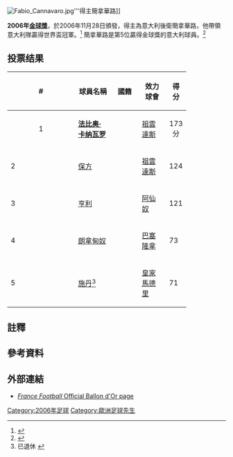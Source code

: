 {{noteTA
|G1=laliga
|1=zh-cn:法比奥·卡纳瓦罗;zh-hk:簡拿華路
}}

[[File:Fabio_Cannavaro.jpg|thumb]]'''得主簡拿華路]] 

'''2006年[[金球獎|金球獎]]'''，於2006年11月28日頒發，得主為意大利後衛簡拿華路，他帶領意大利隊贏得世界盃冠軍。<ref>{{Cite web
 |url          = http://www.rsssf.com/miscellaneous/europa-poy06.html
 |title        = European Footballer of the Year ("Ballon d'Or") 2006
 |first        = José Luis
 |last         = Pierrend
 |publisher    = [[Rec.Sport.Soccer_Statistics_Foundation|RSSSF]]
 |date         = 18 December 2008
 |accessdate   = 24 December 2008
 |archive-date = 2019-12-09
 |archive-url  = https://web.archive.org/web/20191209130352/http://www.rsssf.com/miscellaneous/europa-poy06.html
 |dead-url     = no
}}</ref>
簡拿華路是第5位贏得金球獎的意大利球員。<ref>{{Cite news
 |url          = http://news.bbc.co.uk/sport1/hi/football/europe/6181070.stm
 |title        = Cannavaro wins Euro player award
 |publisher    = [[BBC_Sport|BBC Sport]]
 |date         = 27 November 2006
 |accessdate   = 24 December 2008
 |archive-date = 2007-02-24
 |archive-url  = https://web.archive.org/web/20070224001352/http://news.bbc.co.uk/sport1/hi/football/europe/6181070.stm
 |dead-url     = no
}}</ref>

== 投票结果 ==
{| width=75% align="center"
|- bgcolor=silver
!width=5%  |#
!width=20% |球員名稱
!width=15% |國籍
!width=15% |效力球會
!width=10% |得分
|- bgcolor=#D0E7FF 
|align=center |1
|'''[[法比奥·卡纳瓦罗|法比奥·卡纳瓦罗]]'''
|{{ITA}}
|{{flagicon|ITA}} [[祖雲達斯|祖雲達斯]] 
|align=center |173分
|- 
| 2|| [[保方|保方]] || align="left" | {{ITA}} || {{flagicon|ITA}} [[祖雲達斯|祖雲達斯]] || 124
|-
| 3|| [[亨利|亨利]]|| align="left" | {{FRA}} || {{flagicon|ENG}} [[阿仙奴|阿仙奴]] || 121
|- 
| 4|| [[朗拿甸奴|朗拿甸奴]] || align="left" | {{BRA}} || {{flagicon|ESP}} [[FC巴塞隆拿|巴塞隆拿]] || 73
|-
| 5|| [[施丹|施丹]]<ref group="notes">已退休 {{cite news |url=http://news.bbc.co.uk/sport1/hi/football/europe/4942564.stm |title=Zidane to retire after World Cup |publisher=[[BBC_Sport|BBC Sport]] |date=25 April 2006 |accessdate=24 December 2008 |archive-date=2006-06-13 |archive-url=https://web.archive.org/web/20060613181909/http://news.bbc.co.uk/sport1/hi/football/europe/4942564.stm |dead-url=no }}</ref> || align="left" | {{FRA}}  || {{flagicon|ESP}} [[皇家馬德里|皇家馬德里]] || 71
|}

== 註釋 ==
{{reflist|group="notes"}}

== 參考資料 ==
{{reflist}}

== 外部連結 ==
* [https://web.archive.org/web/20090319142513/http://www.francefootball.fr/FF/Ballon_Or_home.html ''France Football'' Official Ballon d'Or page]

{{歷年金球獎得獎者}}

[[Category:2006年足球|Category:2006年足球]]
[[Category:歐洲足球先生|Category:歐洲足球先生]]